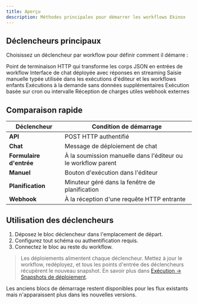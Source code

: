 ```yaml
---
title: Aperçu
description: Méthodes principales pour démarrer les workflows Ekinox
---
```



## Déclencheurs principaux

Choisissez un déclencheur par workflow pour définir comment il démarre :

<Cards>
  <Card title="API" href="/triggers/api">
    Point de terminaison HTTP qui transforme les corps JSON en entrées de workflow
  </Card>
  <Card title="Chat" href="/triggers/chat">
    Interface de chat déployée avec réponses en streaming
  </Card>
  <Card title="Formulaire d'entrée" href="/triggers/input-form">
    Saisie manuelle typée utilisée dans les exécutions d'éditeur et les workflows enfants
  </Card>
  <Card title="Manuel" href="/triggers/manual">
    Exécutions à la demande sans données supplémentaires
  </Card>
  <Card title="Planification" href="/triggers/schedule">
    Exécution basée sur cron ou intervalle
  </Card>
  <Card title="Webhook" href="/triggers/webhook">
    Réception de charges utiles webhook externes
  </Card>
</Cards>

## Comparaison rapide

| Déclencheur | Condition de démarrage |
|---------|-----------------|
| **API** | POST HTTP authentifié |
| **Chat** | Message de déploiement de chat |
| **Formulaire d'entrée** | À la soumission manuelle dans l'éditeur ou le workflow parent |
| **Manuel** | Bouton d'exécution dans l'éditeur |
| **Planification** | Minuteur géré dans la fenêtre de planification |
| **Webhook** | À la réception d'une requête HTTP entrante |

## Utilisation des déclencheurs

1. Déposez le bloc déclencheur dans l'emplacement de départ.
2. Configurez tout schéma ou authentification requis.
3. Connectez le bloc au reste du workflow.

> Les déploiements alimentent chaque déclencheur. Mettez à jour le workflow, redéployez, et tous les points d'entrée des déclencheurs récupèrent le nouveau snapshot. En savoir plus dans [Exécution → Snapshots de déploiement](/execution).

Les anciens blocs de démarrage restent disponibles pour les flux existants mais n'apparaissent plus dans les nouvelles versions.
